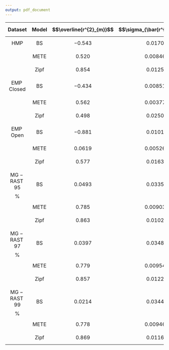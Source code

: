 ```yaml
---
output: pdf_document
---
```



| $$\mathbf{Dataset}$$ | $$\mathbf{Model}$$ | $$\overline{r^{2}_{m}}$$ | $$\sigma_{\bar{r^{2}_{m}}}$$ | $$\overline{N_{0}}$$ | $$\overline{S_{0}}$$ |
|:--------:|:-----:|:-------:|:------:|:----:|:-----:|
|  $$\mathrm{HMP}$$     |  $$\mathrm{BS}$$ | $$-0.543$$  | $$0.0170$$  | $$5050$$ | $$78$$ |
|       |  $$\mathrm{METE}$$   | $$0.520$$   | $$0.00846$$ ||
|       |  $$\mathrm{Zipf}$$    | $$0.854$$   | $$0.0125$$ ||
|$$\mathrm{EMP\; Closed}$$|  $$\mathrm{BS}$$  | $$-0.434$$  | $$0.00851$$ | $$44779$$ | $$1189$$ |
|       |  $$\mathrm{METE}$$   | $$0.562$$   | $$0.00377$$ ||
|       |  $$\mathrm{Zipf}$$   | $$0.498$$   | $$0.0250$$ ||
|$$\mathrm{EMP\; Open}$$  |  $$\mathrm{BS}$$  | $$-0.881$$  | $$0.0101$$  | $$88751$$ | $$7247$$ |
|       |  $$\mathrm{METE}$$   | $$0.0619$$  | $$0.00526$$ ||
|       |  $$\mathrm{Zipf}$$   | $$0.577$$  | $$0.0163$$ ||
|$$\mathrm{MG-RAST\; 95}$$%|  $$\mathrm{BS}$$  | $$0.0493$$   | $$0.0335$$  | $$44346$$ | $$306$$|
|       |  $$\mathrm{METE}$$   | $$0.785$$   | $$0.00903$$  ||
|       |  $$\mathrm{Zipf}$$ | $$0.863$$   | $$0.0102$$  | | |
|$$\mathrm{MG-RAST\; 97}$$%|  $$\mathrm{BS}$$  | $$0.0397$$   | $$0.0348$$  | $$39788$$ | $$270$$|
|       |  $$\mathrm{METE}$$   | $$0.779$$   | $$0.00954$$  ||
|       |  $$\mathrm{Zipf}$$ | $$0.857$$   | $$0.0122$$  | | |
|$$\mathrm{MG-RAST\; 99}$$%|  $$\mathrm{BS}$$  | $$0.0214$$   | $$0.0344$$  | $$42674$$ | $$299$$ |
|       |  $$\mathrm{METE}$$   | $$0.778$$   | $$0.00946$$  ||
|     |  $$\mathrm{Zipf}$$   | $$0.869$$   | $$0.0116$$  ||